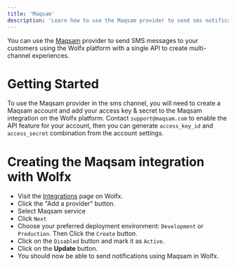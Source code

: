 ```yaml
---
title: 'Maqsam'
description: 'Learn how to use the Maqsam provider to send sms notifications using Wolfx'
---
```


You can use the [Maqsam](https://maqsam.com/) provider to send SMS messages to your customers using the Wolfx platform with a single API to create multi-channel experiences.


# Getting Started

To use the Maqsam provider in the sms channel, you will need to create a Maqsam account and add your access key & secret to the Maqsam integration on the Wolfx platform.
Contact `support@maqsam.com` to enable the API feature for your account, then you can generate `access_key_id` and `access_secret` combination from the account settings.

# Creating the Maqsam integration with Wolfx

- Visit the [Integrations](https://web.novu.co/integrations?utm_campaign=docs-maqsam) page on Wolfx.
- Click the "Add a provider" button.
- Select Maqsam service
- Click `Next`
- Choose your preferred deployment environment: `Development` or `Production`. Then Click the `Create` button.
- Click on the `Disabled` button and mark it as `Active`.
- Click on the **Update** button.
- You should now be able to send notifications using Maqsam in Wolfx.